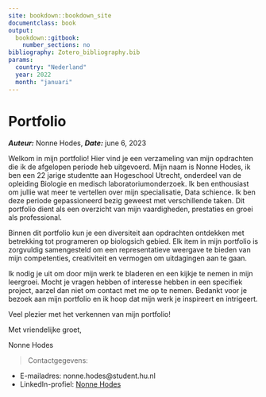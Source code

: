 ```yaml
---
site: bookdown::bookdown_site
documentclass: book
output:
  bookdown::gitbook:
    number_sections: no
bibliography: Zotero_bibliography.bib
params:
  country: "Nederland"
  year: 2022
  month: "januari"
---
```

# Portfolio
___Auteur:___ Nonne Hodes, 
___Date:___ june 6, 2023

Welkom in mijn portfolio! Hier vind je een verzameling van mijn opdrachten die ik de afgelopen periode heb uitgevoerd. Mijn naam is Nonne Hodes, ik ben een 22 jarige studentte aan Hogeschool Utrecht, onderdeel van de opleiding Biologie en medisch laboratoriumonderzoek. Ik ben enthousiast om jullie wat meer te vertellen over mijn specialisatie, Data schience. Ik ben deze periode gepassioneerd bezig geweest met verschillende taken. Dit portfolio dient als een overzicht van mijn vaardigheden, prestaties en groei als professional.

Binnen dit portfolio kun je een diversiteit aan opdrachten ontdekken met betrekking tot programeren op biologsich gebied. Elk item in mijn portfolio is zorgvuldig samengesteld om een representatieve weergave te bieden van mijn competenties, creativiteit en vermogen om uitdagingen aan te gaan.

Ik nodig je uit om door mijn werk te bladeren en een kijkje te nemen in mijn leergroei. Mocht je vragen hebben of interesse hebben in een specifiek project, aarzel dan niet om contact met me op te nemen. Bedankt voor je bezoek aan mijn portfolio en ik hoop dat mijn werk je inspireert en intrigeert.

Veel plezier met het verkennen van mijn portfolio!

Met vriendelijke groet,

Nonne Hodes

> Contactgegevens:

* E-mailadres: nonne.hodes@student.hu.nl
* LinkedIn-profiel: [Nonne Hodes](https://www.linkedin.com/in/nonne-hodes-00842a15b)
